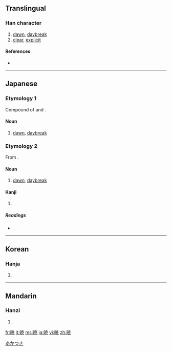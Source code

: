 {{also|曉}}
==Translingual==

===Han character===
{{Han char|rn=72|rad=日|as=08|sn=12|four=|canj=日十廿山 (AJTU)}}

# [[dawn]], [[daybreak]]
# [[clear]], [[explicit]]

====References====
* {{Han ref|kx=0497.311|dkj=14031|hdz=21516.011|uh=6681|ud=26241}}

----

==Japanese==

===Etymology 1===

Compound of {{term|明|aka|bright}} and {{term|時|toki|time}}.

====Noun====
{{ja-noun|k|hira=あかとき|rom=akatoki}}

# [[dawn]], [[daybreak]]

===Etymology 2===

From {{term|暁|akatoki}}.

====Noun====
{{ja-noun|k|hira=あかつき|rom=akatsuki}}

# [[dawn]], [[daybreak]]

====Kanji====
{{ja-kanji|grade=c|rs=日08}}

# {{defn|Japanese|sort=日08}}

=====Readings=====
* {{ja-readings|on=[[ぎょう]] (gyō), [[きょう]] (kyō)|kun=[[あかつき]] (akatsuki), [[さとる]] (satoru)}}

[[Category:Japanese nouns|あかつき]]

----

==Korean==

===Hanja===
{{ko-hanja|hangeul=효|eumhun=|rv=hyo|mr=hyo|y=hyo}}

# {{defn|Korean|sort=日08}}

----

==Mandarin==

===Hanzi===
{{cmn-hanzi|pin=[[gěng]] ([[geng3]]), [[gèng]] ([[geng4]]), [[xiǎo]] ([[xiao3]])|wg=keng<sup>3</sup>, keng<sup>4</sup>, hsiao<sup>3</sup>}}

# {{defn|Mandarin|sort=日08}}

[[fr:暁]]
[[it:暁]]
[[ms:暁]]
[[ja:暁]]
[[vi:暁]]
[[zh:暁]]